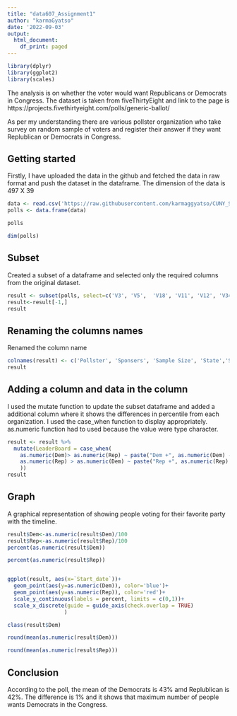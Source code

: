 ```yaml
---
title: "data607_Assignment1"
author: "karmaGyatso"
date: '2022-09-03'
output:
  html_document:
    df_print: paged
---
```

```r
library(dplyr)
library(ggplot2)
library(scales)
```
The analysis is on whether the voter would want Republicans or Democrats in Congress. The dataset is taken from fiveThirtyEight and link to the page is https://projects.fivethirtyeight.com/polls/generic-ballot/

As per my understanding there are various pollster organization who take survey on random sample of voters and register their answer if they want Replublican or Democrats in Congress. 

## Getting started

Firstly, I have uploaded the data in the github and fetched the data in raw format and push the dataset in the dataframe. The dimension of the data is 497 X 39
```r
data <- read.csv('https://raw.githubusercontent.com/karmaggyatso/CUNY_SPS/main/generic_ballot_polls.csv', header = FALSE, sep = ',')
polls <- data.frame(data) 

polls
```
```r
dim(polls)
```

## Subset

Created a subset of a dataframe and selected only the required columns from the original dataset. 
```r
result <- subset(polls, select=c('V3', 'V5',  'V18', 'V11', 'V12', 'V34', 'V37', 'V38'))
result<-result[-1,]
result
```

## Renaming the columns names

Renamed the column name
```r
colnames(result) <- c('Pollster', 'Sponsers', 'Sample Size', 'State','Start_date', 'Election Date', 'Dem', 'Rep')
result
```
## Adding a column and data in the column
I used the mutate function to update the subset dataframe and added a additional column where it shows the differences in percentile from each organization. I used the case_when function to display appropriately. as.numeric function had to used because the value were type character. 
```r
result <- result %>%
  mutate(LeaderBoard = case_when(
    as.numeric(Dem)> as.numeric(Rep) ~ paste("Dem +", as.numeric(Dem) - as.numeric(Rep), sep = ""),
    as.numeric(Rep) > as.numeric(Dem) ~ paste("Rep +", as.numeric(Rep) - as.numeric(Dem), sep = "")
    ))
result
```

## Graph
A graphical representation of showing people voting for their favorite party with the timeline. 
```r
result$Dem<-as.numeric(result$Dem)/100
result$Rep<-as.numeric(result$Rep)/100
percent(as.numeric(result$Dem))

percent(as.numeric(result$Rep))


ggplot(result, aes(x=`Start_date`))+
  geom_point(aes(y=as.numeric(Dem)), color='blue')+
  geom_point(aes(y=as.numeric(Rep)), color='red')+
  scale_y_continuous(labels = percent, limits = c(0,1))+
  scale_x_discrete(guide = guide_axis(check.overlap = TRUE)
                  )

```


```r
class(result$Dem)
```

```r
round(mean(as.numeric(result$Dem)))
```
```r
round(mean(as.numeric(result$Rep)))
```

## Conclusion

According to the poll, the mean of the Democrats is 43% amd Replublican is 42%. The difference is 1% and it shows that maximum number of people wants Democrats in the Congress. 
